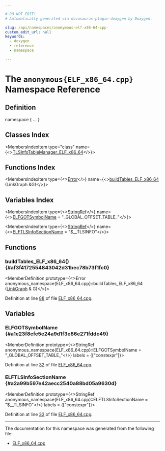 ```yaml
---

# DO NOT EDIT!
# Automatically generated via docusaurus-plugin-doxygen by Doxygen.

slug: /api/namespaces/anonymous-elf-x86-64-cpp-
custom_edit_url: null
keywords:
  - doxygen
  - reference
  - namespace

---
```





# The `anonymous{ELF_x86_64.cpp}` Namespace Reference

<DoxygenPage pluginConfig={pluginConfig}>



## Definition

<CodeBlock>namespace &#123; ... &#125;</CodeBlock>

## Classes Index

<MembersIndex>

<MembersIndexItem
  type="class"
  name={<><a href="/docs/api/classes/anonymous-namespace-elf-x86-64-cpp-/tlsinfotablemanager-elf-x86-64">TLSInfoTableManager_ELF_x86_64</a></>}>
</MembersIndexItem>

</MembersIndex>

## Functions Index

<MembersIndex>

<MembersIndexItem
  type={<><a href="/docs/api/classes/llvm/error">Error</a></>}
  name={<><a href="#af3f4172554843042d31bec78b73f1fc0">buildTables&#95;ELF&#95;x86&#95;64</a> (LinkGraph &amp;G)</>}>
</MembersIndexItem>

</MembersIndex>

## Variables Index

<MembersIndex>

<MembersIndexItem
  type={<><a href="/docs/api/classes/llvm/stringref">StringRef</a></>}
  name={<><a href="#a1e23f8cfc5e24a9d1f3e86e271fddc49">ELFGOTSymbolName</a> = &quot;&#95;GLOBAL&#95;OFFSET&#95;TABLE&#95;&quot;</>}>
</MembersIndexItem>

<MembersIndexItem
  type={<><a href="/docs/api/classes/llvm/stringref">StringRef</a></>}
  name={<><a href="#a2a99b597e42aecc2540a88bd05a9630d">ELFTLSInfoSectionName</a> = &quot;$&#95;&#95;TLSINFO&quot;</>}>
</MembersIndexItem>

</MembersIndex>


<SectionDefinition>

## Functions

### buildTables&#95;ELF&#95;x86&#95;64() {#af3f4172554843042d31bec78b73f1fc0}

<MemberDefinition
  prototype={<>Error anonymous&#95;namespace&#123;ELF&#95;x86&#95;64.cpp&#125;::buildTables&#95;ELF&#95;x86&#95;64 (<a href="/docs/api/classes/llvm/jitlink/linkgraph">LinkGraph</a> &amp; G)</>}>

Definition at line <a href="/docs/api/files/lib/lib/executionengine/lib/executionengine/jitlink/elf-x86-64-cpp/#l00088">88</a> of file <a href="/docs/api/files/lib/lib/executionengine/lib/executionengine/jitlink/elf-x86-64-cpp">ELF&#95;x86&#95;64.cpp</a>.
</MemberDefinition>

</SectionDefinition>

<SectionDefinition>

## Variables

### ELFGOTSymbolName {#a1e23f8cfc5e24a9d1f3e86e271fddc49}

<MemberDefinition
  prototype={<>StringRef anonymous&#95;namespace&#123;ELF&#95;x86&#95;64.cpp&#125;::ELFGOTSymbolName = &quot;&#95;GLOBAL&#95;OFFSET&#95;TABLE&#95;&quot;</>}
  labels = {["constexpr"]}>

Definition at line <a href="/docs/api/files/lib/lib/executionengine/lib/executionengine/jitlink/elf-x86-64-cpp/#l00032">32</a> of file <a href="/docs/api/files/lib/lib/executionengine/lib/executionengine/jitlink/elf-x86-64-cpp">ELF&#95;x86&#95;64.cpp</a>.
</MemberDefinition>

### ELFTLSInfoSectionName {#a2a99b597e42aecc2540a88bd05a9630d}

<MemberDefinition
  prototype={<>StringRef anonymous&#95;namespace&#123;ELF&#95;x86&#95;64.cpp&#125;::ELFTLSInfoSectionName = &quot;$&#95;&#95;TLSINFO&quot;</>}
  labels = {["constexpr"]}>

Definition at line <a href="/docs/api/files/lib/lib/executionengine/lib/executionengine/jitlink/elf-x86-64-cpp/#l00033">33</a> of file <a href="/docs/api/files/lib/lib/executionengine/lib/executionengine/jitlink/elf-x86-64-cpp">ELF&#95;x86&#95;64.cpp</a>.
</MemberDefinition>

</SectionDefinition>

<hr/>

The documentation for this namespace was generated from the following file:

<ul>
<li><a href="/docs/api/files/lib/lib/executionengine/lib/executionengine/jitlink/elf-x86-64-cpp">ELF_x86_64.cpp</a></li>
</ul>

</DoxygenPage>
